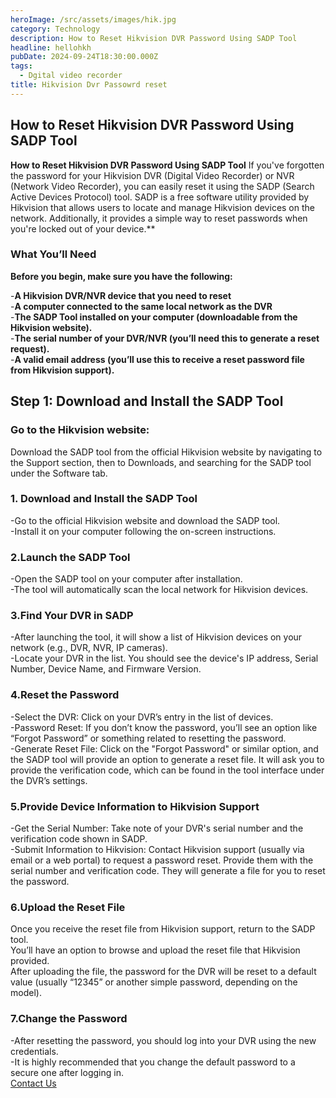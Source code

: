 ```yaml
---
heroImage: /src/assets/images/hik.jpg
category: Technology
description: How to Reset Hikvision DVR Password Using SADP Tool
headline: hellohkh
pubDate: 2024-09-24T18:30:00.000Z
tags:
  - Dgital video recorder
title: Hikvision Dvr Passowrd reset
---
```


## How to Reset Hikvision DVR Password Using SADP Tool

**How to Reset Hikvision DVR Password Using SADP Tool**
If you've forgotten the password for your Hikvision DVR (Digital Video Recorder) or NVR (Network Video Recorder), you can easily reset it using the SADP (Search Active Devices Protocol) tool. SADP is a free software utility provided by Hikvision that allows users to locate and manage Hikvision devices on the network. Additionally, it provides a simple way to reset passwords when you're locked out of your device.\*\*

### What You’ll Need

**Before you begin, make sure you have the following:**

-**A Hikvision DVR/NVR device that you need to reset**<br />
-**A computer connected to the same local network as the DVR**<br />
-**The SADP Tool installed on your computer (downloadable from the Hikvision website).**<br />
-**The serial number of your DVR/NVR (you’ll need this to generate a reset request).**<br />
-**A valid email address (you’ll use this to receive a reset password file from Hikvision support).**

## Step 1: Download and Install the SADP Tool

### Go to the Hikvision website:<br />

Download the SADP tool from the official Hikvision website by navigating to the Support section, then to Downloads, and searching for the SADP tool under the Software tab.<br />

### 1. Download and Install the SADP Tool

-Go to the official Hikvision website and download the SADP tool.<br />
-Install it on your computer following the on-screen instructions.<br />

### 2.Launch the SADP Tool

-Open the SADP tool on your computer after installation.<br />
-The tool will automatically scan the local network for Hikvision devices.<br />

### 3.Find Your DVR in SADP

-After launching the tool, it will show a list of Hikvision devices on your network (e.g., DVR, NVR, IP cameras).<br />
-Locate your DVR in the list. You should see the device's IP address, Serial Number, Device Name, and Firmware Version.<br />

### 4.Reset the Password

-Select the DVR: Click on your DVR’s entry in the list of devices.<br />
-Password Reset: If you don’t know the password, you’ll see an option like “Forgot Password” or something related to resetting the password.<br />
-Generate Reset File: Click on the "Forgot Password" or similar option, and the SADP tool will provide an option to generate a reset file. It will ask you to provide the verification code, which can be found in the tool interface under the DVR’s settings.<br />

### 5.Provide Device Information to Hikvision Support

-Get the Serial Number: Take note of your DVR's serial number and the verification code shown in SADP.<br />
-Submit Information to Hikvision: Contact Hikvision support (usually via email or a web portal) to request a password reset. Provide them with the serial number and verification code. They will generate a file for you to reset the password.<br />

### 6.Upload the Reset File

Once you receive the reset file from Hikvision support, return to the SADP tool.<br />
You’ll have an option to browse and upload the reset file that Hikvision provided.<br />
After uploading the file, the password for the DVR will be reset to a default value (usually “12345” or another simple password, depending on the model).<br />

### 7.Change the Password

-After resetting the password, you should log into your DVR using the new credentials.<br />
-It is highly recommended that you change the default password to a secure one after logging in.<br /> <a href="https:/dahua-dubai.com" target="_blank" rel="dofollow">Contact Us</a>
